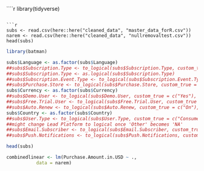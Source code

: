 ````r

library(tidyverse)

```

```r

subs <- read.csv(here::here("cleaned_data", "master_data_forR.csv"))
narem <- read.csv(here::here("cleaned_data", "nullremovaltest.csv"))
head(subs)

```

```r

library(batman)

subs$Language <- as.factor(subs$Language)
##subs$Subscription.Type <- to_logical(subs$Subscription.Type, custom_true = c("Lifetime"), custom_false = c("Limited"))
##subs$Subscription.Type <- as.logical(subs$Subscription.Type)
##subs$Subscription.Event.Type <- to_logical(subs$Subscription.Event.Type, custom_true = c("INITIAL_PURCHASE"), custom_false = c("RENEWAL"))
##subs$Purchase.Store <- to_logical(subs$Purchase.Store, custom_true = c("App"), custom_false = c("Web"))
subs$Currency <- as.factor(subs$Currency)
##subs$Demo.User <- to_logical(subs$Demo.User, custom_true = c("Yes"), custom_false = c("No"))
##subs$Free.Trial.User <- to_logical(subs$Free.Trial.User, custom_true = c("Yes"), custom_false = c("No"))
##subs$Auto.Renew <- to_logical(subs$Auto.Renew, custom_true = c("On"), custom_false = c("Off"))
subs$Country <- as.factor(subs$Country)
##subs$User.Type <- to_logical(subs$User.Type, custom_true = c("Consumer"), custom_false = c("Other"))
##might change Lead Platform to logical once 'Other' becomes 'NA'
##subs$Email.Subscriber <- to_logical(subs$Email.Subscriber, custom_true = c("Yes"), custom_false = c("No"))
##subs$Push.Notifications <- to_logical(subs$Push.Notifications, custom_true = c("Yes"), custom_false = c("No"))

head(subs)

```

```r

combinedlinear <- lm(Purchase.Amount.in.USD ~ .,
           data = narem)

```